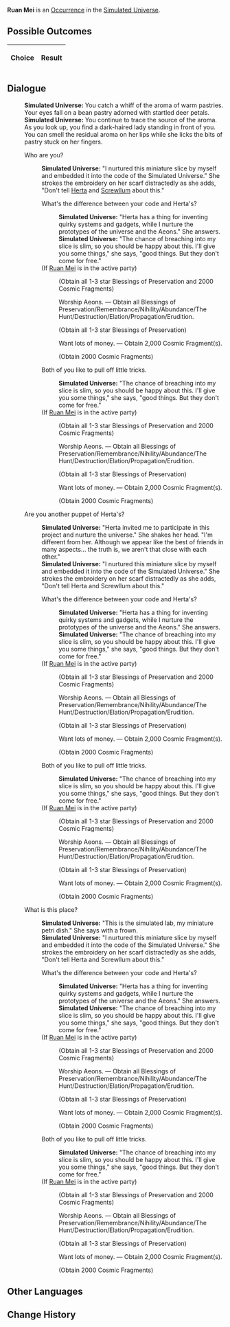 {{Simulated Universe Event Infobox
|title         = Ruan Mei
|image         = Random Event Bonus.png
|type          =
|domains_su    = Occurrence
|domains_ext   = Occurrence
|domains_swarm = 
|domains_gng   = 
|requirements  =
|prev          = 
|next          = 
|indexRewards  =
|characters    = Herta;Ruan Mei;Screwllum
}}
'''Ruan Mei''' is an [[Simulated Universe/Occurrence|Occurrence]] in the [[Simulated Universe]].

==Possible Outcomes==
{| class="article-table"
!Choice
!Result

|}

<!--
==Gameplay Notes==

-->
==Dialogue==
{{Dialogue Start}}
:'''Simulated Universe:''' You catch a whiff of the aroma of warm pastries. Your eyes fall on a bean pastry adorned with startled deer petals.
:'''Simulated Universe:''' You continue to trace the source of the aroma. As you look up, you find a dark-haired lady standing in front of you. You can smell the residual aroma on her lips while she licks the bits of pastry stuck on her fingers.
:{{DIcon|Arrow}} Who are you?
::'''Simulated Universe:''' "I nurtured this miniature slice by myself and embedded it into the code of the Simulated Universe." She strokes the embroidery on her scarf distractedly as she adds, "Don't tell [[Herta]] and [[Screwllum]] about this."
::{{DIcon|Arrow}} What's the difference between your code and Herta's?
:::'''Simulated Universe:''' "Herta has a thing for inventing quirky systems and gadgets, while I nurture the prototypes of the universe and the Aeons." She answers.
:::'''Simulated Universe:''' "The chance of breaching into my slice is slim, so you should be happy about this. I'll give you some things," she says, "good things. But they don't come for free."
::;(If [[Ruan Mei]] is in the active party){{Verify}}
:::{{SU Special Dialogue|Ruan Mei|You are... [[Ruan Mei]]?|Obtain all Blessings of Preservation/Remembrance/Nihility/Abundance/The Hunt/Destruction/Elation/Propagation/Erudition and 2,000 Cosmic Fragment(s).}}
:::;(Obtain all 1-3 star Blessings of Preservation and 2000 Cosmic Fragments)
:::{{DIcon|Star}} Worship Aeons. &mdash; Obtain all Blessings of Preservation/Remembrance/Nihility/Abundance/The Hunt/Destruction/Elation/Propagation/Erudition.
:::;(Obtain all 1-3 star Blessings of Preservation)
:::{{DIcon|Star}} Want lots of money. &mdash; Obtain 2,000 Cosmic Fragment(s).
:::;(Obtain 2000 Cosmic Fragments)
::{{DIcon|Arrow}} Both of you like to pull off little tricks.
:::'''Simulated Universe:''' "The chance of breaching into my slice is slim, so you should be happy about this. I'll give you some things," she says, "good things. But they don't come for free."
::;(If [[Ruan Mei]] is in the active party){{Verify}}
:::{{SU Special Dialogue|Ruan Mei|You are... Ruan Mei?|Obtain all Blessings of Preservation/Remembrance/Nihility/Abundance/The Hunt/Destruction/Elation/Propagation/Erudition and 2,000 Cosmic Fragment(s).}}
:::;(Obtain all 1-3 star Blessings of Preservation and 2000 Cosmic Fragments)
:::{{DIcon|Star}} Worship Aeons. &mdash; Obtain all Blessings of Preservation/Remembrance/Nihility/Abundance/The Hunt/Destruction/Elation/Propagation/Erudition.
:::;(Obtain all 1-3 star Blessings of Preservation)
:::{{DIcon|Star}} Want lots of money. &mdash; Obtain 2,000 Cosmic Fragment(s).
:::;(Obtain 2000 Cosmic Fragments)
:{{DIcon|Arrow}} Are you another puppet of Herta's?
::'''Simulated Universe:''' "Herta invited me to participate in this project and nurture the universe." She shakes her head. "I'm different from her. Although we appear like the best of friends in many aspects... the truth is, we aren't that close with each other."
::'''Simulated Universe:''' "I nurtured this miniature slice by myself and embedded it into the code of the Simulated Universe." She strokes the embroidery on her scarf distractedly as she adds, "Don't tell Herta and Screwllum about this."
::{{DIcon|Arrow}} What's the difference between your code and Herta's?
:::'''Simulated Universe:''' "Herta has a thing for inventing quirky systems and gadgets, while I nurture the prototypes of the universe and the Aeons." She answers.
:::'''Simulated Universe:''' "The chance of breaching into my slice is slim, so you should be happy about this. I'll give you some things," she says, "good things. But they don't come for free."
::;(If [[Ruan Mei]] is in the active party){{Verify}}
:::{{SU Special Dialogue|Ruan Mei|You are... Ruan Mei?|Obtain all Blessings of Preservation/Remembrance/Nihility/Abundance/The Hunt/Destruction/Elation/Propagation/Erudition and 2,000 Cosmic Fragment(s).}}
:::;(Obtain all 1-3 star Blessings of Preservation and 2000 Cosmic Fragments)
:::{{DIcon|Star}} Worship Aeons. &mdash; Obtain all Blessings of Preservation/Remembrance/Nihility/Abundance/The Hunt/Destruction/Elation/Propagation/Erudition.
:::;(Obtain all 1-3 star Blessings of Preservation)
:::{{DIcon|Star}} Want lots of money. &mdash; Obtain 2,000 Cosmic Fragment(s).
:::;(Obtain 2000 Cosmic Fragments)
::{{DIcon|Arrow}} Both of you like to pull off little tricks.
:::'''Simulated Universe:''' "The chance of breaching into my slice is slim, so you should be happy about this. I'll give you some things," she says, "good things. But they don't come for free."
::;(If [[Ruan Mei]] is in the active party){{Verify}}
:::{{SU Special Dialogue|Ruan Mei|You are... Ruan Mei?|Obtain all Blessings of Preservation/Remembrance/Nihility/Abundance/The Hunt/Destruction/Elation/Propagation/Erudition and 2,000 Cosmic Fragment(s).}}
:::;(Obtain all 1-3 star Blessings of Preservation and 2000 Cosmic Fragments)
:::{{DIcon|Star}} Worship Aeons. &mdash; Obtain all Blessings of Preservation/Remembrance/Nihility/Abundance/The Hunt/Destruction/Elation/Propagation/Erudition.
:::;(Obtain all 1-3 star Blessings of Preservation)
:::{{DIcon|Star}} Want lots of money. &mdash; Obtain 2,000 Cosmic Fragment(s).
:::;(Obtain 2000 Cosmic Fragments)
:{{DIcon|Arrow}} What is this place?
::'''Simulated Universe:''' "This is the simulated lab, my miniature petri dish." She says with a frown.
::'''Simulated Universe:''' "I nurtured this miniature slice by myself and embedded it into the code of the Simulated Universe." She strokes the embroidery on her scarf distractedly as she adds, "Don't tell Herta and Screwllum about this."
::{{DIcon|Arrow}} What's the difference between your code and Herta's?
:::'''Simulated Universe:''' "Herta has a thing for inventing quirky systems and gadgets, while I nurture the prototypes of the universe and the Aeons." She answers.
:::'''Simulated Universe:''' "The chance of breaching into my slice is slim, so you should be happy about this. I'll give you some things," she says, "good things. But they don't come for free."
::;(If [[Ruan Mei]] is in the active party){{Verify}}
:::{{SU Special Dialogue|Ruan Mei|You are... Ruan Mei?|Obtain all Blessings of Preservation/Remembrance/Nihility/Abundance/The Hunt/Destruction/Elation/Propagation/Erudition and 2,000 Cosmic Fragment(s).}}
:::;(Obtain all 1-3 star Blessings of Preservation and 2000 Cosmic Fragments)
:::{{DIcon|Star}} Worship Aeons. &mdash; Obtain all Blessings of Preservation/Remembrance/Nihility/Abundance/The Hunt/Destruction/Elation/Propagation/Erudition.
:::;(Obtain all 1-3 star Blessings of Preservation)
:::{{DIcon|Star}} Want lots of money. &mdash; Obtain 2,000 Cosmic Fragment(s).
:::;(Obtain 2000 Cosmic Fragments)
::{{DIcon|Arrow}} Both of you like to pull off little tricks.
:::'''Simulated Universe:''' "The chance of breaching into my slice is slim, so you should be happy about this. I'll give you some things," she says, "good things. But they don't come for free."
::;(If [[Ruan Mei]] is in the active party){{Verify}}
:::{{SU Special Dialogue|Ruan Mei|You are... Ruan Mei?|Obtain all Blessings of Preservation/Remembrance/Nihility/Abundance/The Hunt/Destruction/Elation/Propagation/Erudition and 2,000 Cosmic Fragment(s).}}
:::;(Obtain all 1-3 star Blessings of Preservation and 2000 Cosmic Fragments)
:::{{DIcon|Star}} Worship Aeons. &mdash; Obtain all Blessings of Preservation/Remembrance/Nihility/Abundance/The Hunt/Destruction/Elation/Propagation/Erudition.
:::;(Obtain all 1-3 star Blessings of Preservation)
:::{{DIcon|Star}} Want lots of money. &mdash; Obtain 2,000 Cosmic Fragment(s).
:::;(Obtain 2000 Cosmic Fragments)
{{Dialogue End}}

==Other Languages==
{{Other Languages
|en   = Ruan Mei
|zhs  = 阮•梅
|zht  = 阮•梅
|ja   = ルアン・メェイ
|ko   = 완•매
|es   = Ruan Mei
|fr   = Ruan Mei
|ru   = Жуань Мэй
|th   = Ruan Mei
|vi   = Ruan Mei
|de   = Ruan Mei
|id   = Ruan Mei
|pt   = Ruan Mei
}}

==Change History==
{{Change History|1.0}}
